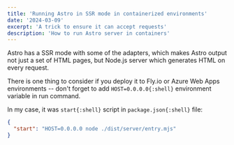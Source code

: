 ```yaml
---
title: 'Running Astro in SSR mode in containerized environments'
date: '2024-03-09'
excerpt: 'A trick to ensure it can accept requests'
description: 'How to run Astro server in containers'
---
```


Astro has a SSR mode with some of the adapters, which makes Astro output not just
a set of HTML pages, but Node.js server which generates HTML on every request.

There is one thing to consider if you deploy it to Fly.io or Azure Web Apps environments -- don't forget to add `HOST=0.0.0.0{:shell}` environment variable in run command.

In my case, it was `start{:shell}` script in `package.json{:shell}` file:

```json
{
  "start": "HOST=0.0.0.0 node ./dist/server/entry.mjs"
}
```
